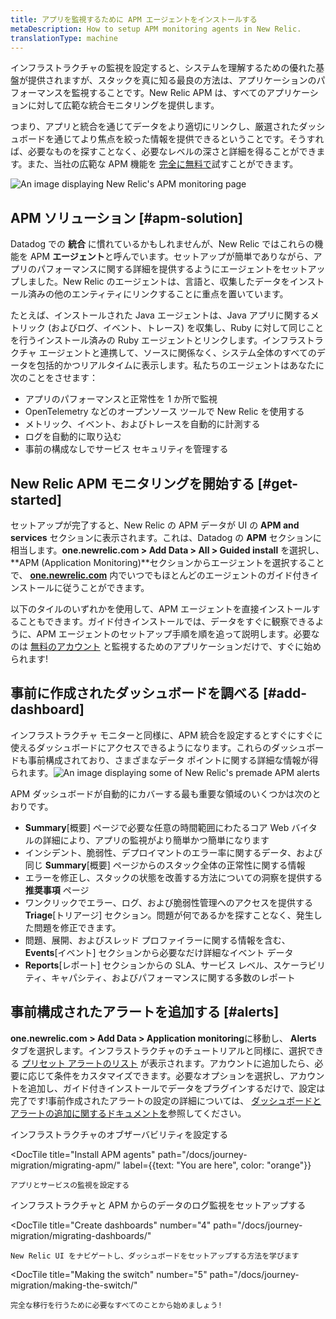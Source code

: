 ```yaml
---
title: アプリを監視するために APM エージェントをインストールする
metaDescription: How to setup APM monitoring agents in New Relic.
translationType: machine
---
```






インフラストラクチャの監視を設定すると、システムを理解するための優れた基盤が提供されますが、スタックを真に知る最良の方法は、アプリケーションのパフォーマンスを監視することです。New Relic APM は、すべてのアプリケーションに対して広範な統合モニタリングを提供します。

つまり、アプリと統合を通じてデータをより適切にリンクし、厳選されたダッシュボードを通じてより焦点を絞った情報を提供できるということです。そうすれば、必要なものを探すことなく、必要なレベルの深さと詳細を得ることができます。また、当社の広範な APM 機能を [完全に無料で](https://newrelic.com/signup)試すことができます。

<img
  title="APM overview"
  alt="An image displaying New Relic's APM monitoring page"
  src={journeyAPMDash}
/>

## APM ソリューション [#apm-solution]

Datadog での **統合** に慣れているかもしれませんが、New Relic ではこれらの機能を APM **エージェント**と呼んでいます。セットアップが簡単でありながら、アプリのパフォーマンスに関する詳細を提供するようにエージェントをセットアップしました。New Relic のエージェントは、言語と、収集したデータをインストール済みの他のエンティティにリンクすることに重点を置いています。

たとえば、インストールされた Java エージェントは、Java アプリに関するメトリック (およびログ、イベント、トレース) を収集し、Ruby に対して同じことを行うインストール済みの Ruby エージェントとリンクします。インフラストラクチャ エージェントと連携して、ソースに関係なく、システム全体のすべてのデータを包括的かつリアルタイムに表示します。私たちのエージェントはあなたに次のことをさせます：

* アプリのパフォーマンスと正常性を 1 か所で監視
* OpenTelemetry などのオープンソース ツールで New Relic を使用する
* メトリック、イベント、およびトレースを自動的に計測する
* ログを自動的に取り込む
* 事前の構成なしでサービス セキュリティを管理する

## New Relic APM モニタリングを開始する [#get-started]

セットアップが完了すると、New Relic の APM データが UI の **APM and services** セクションに表示されます。これは、Datadog の **APM** セクションに相当します。**one.newrelic.com > Add Data > All > Guided install** を選択し、 **APM (Application Monitoring)**セクションからエージェントを選択することで、 [**one.newrelic.com**](https://one.newrelic.com) 内でいつでもほとんどのエージェントのガイド付きインストールに従うことができます。

以下のタイルのいずれかを使用して、APM エージェントを直接インストールすることもできます。ガイド付きインストールでは、データをすぐに観察できるように、APM エージェントのセットアップ手順を順を追って説明します。必要なのは [無料のアカウント](https://newrelic.com/signup) と監視するためのアプリケーションだけで、すぐに始められます!

<TechTileGrid>
  <TechTile
    name="Java agent"
    icon="logo-java"
    to="https://one.newrelic.com/nr1-core?state=f378c92c-1d6a-dc90-c26c-0c2ad930959a"
  />

  <TechTile
    name=".NET agent"
    icon="logo-dotnet"
    to="https://one.newrelic.com/nr1-core?state=fcaeee53-614a-4c29-92ee-694e0b128368"
  />

  <TechTile
    name="C agent"
    icon="logo-c"
    to="https://one.newrelic.com/nr1-core?state=4bb150a3-4e8a-0c89-56ba-32e99f6dadce"
  />

  <TechTile
    name="Node.js agent"
    icon="logo-nodejs"
    to="https://one.newrelic.com/nr1-core?state=c872674f-2350-7ec3-125f-a4335255e180"
  />

  <TechTile
    name="Go agent"
    icon="logo-go"
    to="https://one.newrelic.com/nr1-core?state=f310f9fd-96b5-7d5e-045e-b151331293ca"
  />

  <TechTile
    name="PHP agent"
    icon="logo-php"
    to="https://one.newrelic.com/nr1-core?state=77aab820-3aaf-066b-c3fc-2f3437b403a8"
  />

  <TechTile
    name="Python agent"
    icon="logo-python"
    to="https://one.newrelic.com/nr1-core?  state=1ed82004-2854-1a4a-2a91-69302832ccc0"
  />

  <TechTile
    name="Ruby agent"
    icon="logo-ruby"
    to="https://one.newrelic.com/nr1-core?  state=d69143ab-605c-579b-25bf-cc6e5fee5b80"
  />
</TechTileGrid>

## 事前に作成されたダッシュボードを調べる [#add-dashboard]

インフラストラクチャ モニターと同様に、APM 統合を設定するとすぐにすぐに使えるダッシュボードにアクセスできるようになります。これらのダッシュボードも事前構成されており、さまざまなデータ ポイントに関する詳細な情報が得られます。<img title="Premade alerts" alt="An image displaying some of New Relic's premade APM alerts" src={journeyAPMDash2}/>

APM ダッシュボードが自動的にカバーする最も重要な領域のいくつかは次のとおりです。

* **Summary**\[概要] ページで必要な任意の時間範囲にわたるコア Web バイタルの詳細により、アプリの監視がより簡単かつ簡単になります
* インシデント、脆弱性、デプロイマントのエラー率に関するデータ、および同じ **Summary**\[概要] ページからのスタック全体の正常性に関する情報
* エラーを修正し、スタックの状態を改善する方法についての洞察を提供する **推奨事項** ページ
* ワンクリックでエラー、ログ、および脆弱性管理へのアクセスを提供する **Triage**\[トリアージ] セクション。問題が何であるかを探すことなく、発生した問題を修正できます。
* 問題、展開、およびスレッド プロファイラーに関する情報を含む、 **Events**\[イベント] セクションから必要なだけ詳細なイベント データ
* **Reports**\[レポート] セクションからの SLA、サービス レベル、スケーラビリティ、キャパシティ、およびパフォーマンスに関する多数のレポート

## 事前構成されたアラートを追加する [#alerts]

**one.newrelic.com > Add Data > Application monitoring**に移動し、 **Alerts** タブを選択します。インフラストラクチャのチュートリアルと同様に、選択できる [プリセット アラートのリスト](https://one.newrelic.com/marketplace?state=fe696742-816d-5cc7-94d8-b7b453ef3161) が表示されます。アカウントに追加したら、必要に応じて条件をカスタマイズできます。必要なオプションを選択し、アカウントを追加し、ガイド付きインストールでデータをプラグインするだけで、設定は完了です!事前作成されたアラートの設定の詳細については、 [ダッシュボードとアラートの追加に関するドキュメントを](/docs/journey-migration/migrating-dashboards/)参照してください。

<DocTiles numbered>
  <DocTile
    title="Install infrastructure agents"
    path="/docs/journey-migration/migrating-infra/"
  >
    インフラストラクチャのオブザーバビリティを設定する
  </DocTile>

  <DocTile
    title="Install APM agents"
    path="/docs/journey-migration/migrating-apm/"
    label={{text: "You are here", color: "orange"}}
  >
    アプリとサービスの監視を設定する
  </DocTile>
</DocTiles>

<DocTiles>
  <DocTile
    title="Monitor your logs"
    number="3"
    path="/docs/journey-migration/migrating-logs/"
  >
    インフラストラクチャと APM からのデータのログ監視をセットアップする
  </DocTile>

  <DocTile
    title="Create dashboards"
    number="4"
    path="/docs/journey-migration/migrating-dashboards/"
  >
    New Relic UI をナビゲートし、ダッシュボードをセットアップする方法を学びます
  </DocTile>

  <DocTile
    title="Making the switch"
    number="5"
    path="/docs/journey-migration/making-the-switch/"
  >
    完全な移行を行うために必要なすべてのことから始めましょう!
  </DocTile>
</DocTiles>